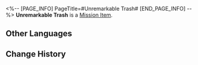 <%-- [PAGE_INFO]
PageTitle=#Unremarkable Trash#
[END_PAGE_INFO] --%>
{{Item Infobox
|id          = 140381
|image       = Item Unremarkable Trash.png
|type        = Mission Item
|invCategory = Missions
|rarity      = 3
|effect      = 
|description = A trash bag filled with celestial jade tiles. Celestial jade tiles possess differing levels of rarity, and the sorting can be seen from the colors of the trash bags.
}}
{{Description|''"Enjoy responsibly, spend wisely."''}}
'''Unremarkable Trash''' is a [[Mission Item]].

==Other Languages==
{{Other Languages
|en   = Unremarkable Trash
|zhs  = 平平无奇的垃圾
|zht  = 平平無奇的垃圾
|ja   = 何の変哲もないゴミ
|ko   = 평범하기 그지없는 쓰레기
|es   = Basura ordinaria
|fr   = Poubelle sans particularité
|ru   = Невзрачный мусор
|th   = ขยะที่ไม่สะดุดตา
|vi   = Rác Thông Thường
|de   = Unbedeutender Müll
|id   = Sampah yang Biasa Saja
|pt   = Lixo Trivial
}}

==Change History==
{{Change History|2.0}}